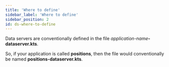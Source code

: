 ```yaml
---
title: 'Where to define'
sidebar_label: 'Where to define'
sidebar_position: 2
id: ds-where-to-define
---
```



Data servers are conventionally defined in the file _application-name_**-dataserver.kts**. 

So, if your application is called **positions**, then the file would conventionally be named **positions-dataserver.kts**.

